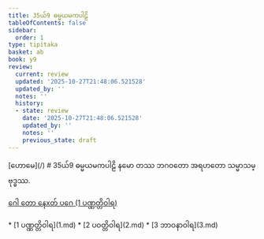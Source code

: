 ```yaml
---
title: 35ယ်9 ဓမ္မယမကပါဠိ
tableOfContents: false
sidebar:
  order: 1
type: tipitaka
basket: ab
book: y9
review:
  current: review
  updated: '2025-10-27T21:48:06.521528'
  updated_by: ''
  notes: ''
  history:
  - state: review
    date: '2025-10-27T21:48:06.521528'
    updated_by: ''
    notes: ''
    previous_state: draft
---
```



<ReviewStatus review={frontmatter.review} showDetails={true} />

<HypothesisAnnotation frontmatter={frontmatter} />

<Paragraph type="center" book="y9">
[ဟောမေ](/)
</Paragraph>

<Paragraph type="center" book="y9">
# 35ယ်9 ဓမ္မယမကပါဠိ
</Paragraph>

<Paragraph number="1" type="center" book="y9">
နမော တဿ ဘဂဝတော အရဟတော သမ္မာသမ္ဗုဒ္ဓဿ.

[ဂေါ တော နေxတ် ပဂေ (1 ပဏ္ဏတ္တိဝါရ)](1.md)



</Paragraph>

<TableOfContents book="y9" section="35">
* [1 ပဏ္ဏတ္တိဝါရ](1.md)
* [2 ပဝတ္တိဝါရ](2.md)
* [3 ဘာဝနာဝါရ](3.md)
</TableOfContents>